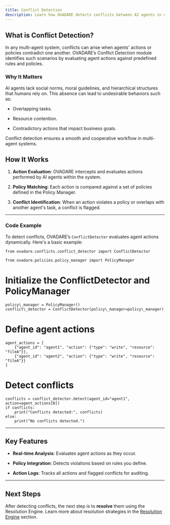 ```yaml
---
title: Conflict Detection
description: Learn how OVADARE detects conflicts between AI agents in multi-agent workflows.
---
```


## What is Conflict Detection?

In any multi-agent system, conflicts can arise when agents' actions or policies contradict one another. OVADARE’s Conflict Detection module identifies such scenarios by evaluating agent actions against predefined rules and policies.

### Why It Matters

AI agents lack social norms, moral guidelines, and hierarchical structures that humans rely on. This absence can lead to undesirable behaviors such as:

* Overlapping tasks.

* Resource contention.

* Contradictory actions that impact business goals.

Conflict detection ensures a smooth and cooperative workflow in multi-agent systems.

## How It Works

1. **Action Evaluation**:
   OVADARE intercepts and evaluates actions performed by AI agents within the system.

2. **Policy Matching**:
   Each action is compared against a set of policies defined in the Policy Manager.

3. **Conflict Identification**:
   When an action violates a policy or overlaps with another agent's task, a conflict is flagged.

***

### Code Example

To detect conflicts, OVADARE’s `ConflictDetector` evaluates agent actions dynamically. Here's a basic example:

```
from ovadare.conflicts.conflict_detector import ConflictDetector
```

```
from ovadare.policies.policy_manager import PolicyManager
```

# Initialize the ConflictDetector and PolicyManager
```
policy\_manager = PolicyManager()
conflict\_detector = ConflictDetector(policy\_manager=policy\_manager)
```

# Define agent actions

```
agent_actions = [
    {"agent_id": "agent1", "action": {"type": "write", "resource": "fileA"}},
    {"agent_id": "agent2", "action": {"type": "write", "resource": "fileA"}}
]
```

# Detect conflicts

```
conflicts = conflict_detector.detect(agent_id="agent1", action=agent_actions[0])
if conflicts:
    print("Conflicts detected:", conflicts)
else:
    print("No conflicts detected.")
```

***

## Key Features

* **Real-time Analysis**: Evaluates agent actions as they occur.

* **Policy Integration**: Detects violations based on rules you define.

* **Action Logs**: Tracks all actions and flagged conflicts for auditing.

***

## Next Steps

After detecting conflicts, the next step is to **resolve** them using the Resolution Engine. Learn more about resolution strategies in the [Resolution Engine](resolution-engine) section.